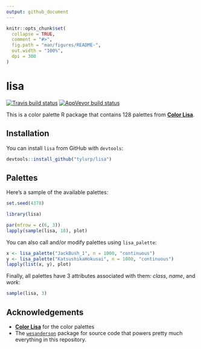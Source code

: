 ```yaml
---
output: github_document
---
```


<!-- README.md is generated from README.Rmd. Please edit that file -->

```r
knitr::opts_chunk$set(
  collapse = TRUE,
  comment = "#>",
  fig.path = "man/figures/README-",
  out.width = "100%",
  dpi = 300
)
```
# lisa

<!-- badges: start -->
[![Travis build status](https://travis-ci.org/tyluRp/lisa.svg?branch=master)](https://travis-ci.org/tyluRp/lisa)
[![AppVeyor build status](https://ci.appveyor.com/api/projects/status/github/tyluRp/lisa?branch=master&svg=true)](https://ci.appveyor.com/project/tyluRp/lisa)
<!-- badges: end -->

This is a color palette R package that contains 128 palettes from [**Color Lisa**](http://colorlisa.com/). 

## Installation

You can install `lisa` from GitHub with `devtools`:

``` r
devtools::install_github("tylurp/lisa")
```

## Palettes

Here's a sample of the available palettes:

```r
set.seed(4378)
```

```r
library(lisa)

par(mfrow = c(6, 3))
lapply(sample(lisa, 18), plot)
```

You can also call and/or modify palettes using `lisa_palette`:

```r
x <- lisa_palette("JackBush_1", n = 1000, "continuous")
y <- lisa_palette("KatsushikaHokusai", n = 1000, "continuous")
lapply(list(x, y), plot)
```

Finally, all palettes have 3 attributes associated with them: _class_, _name_, and _work_:

```r
sample(lisa, 3)
```

## Acknowledgements

* [**Color Lisa**](http://colorlisa.com/) for the color palettes
* The [`wesanderson`](https://github.com/karthik/wesanderson) package for source code that powers pretty much everything in this repository.
